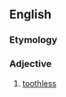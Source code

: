 ==English==

===Etymology===
{{rfe|From [[γόμφος]] perhaps?|lang=en}}

===Adjective===
{{en-adj|-}}

# [[toothless]]